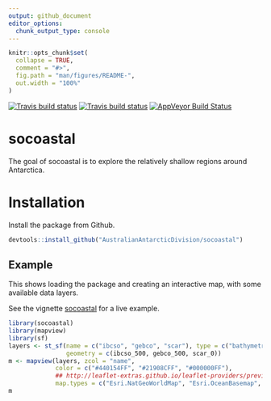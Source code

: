 ```yaml
---
output: github_document
editor_options: 
  chunk_output_type: console
---
```


<!-- README.md is generated from README.Rmd. Please edit that file -->

```r
knitr::opts_chunk$set(
  collapse = TRUE,
  comment = "#>",
  fig.path = "man/figures/README-",
  out.width = "100%"
)
```

[![Travis build status](https://travis-ci.org/AustralianAntarcticDivision/socoastal.svg?branch=master&env=BUILD_NAME=trusty_release&label=trusty_release)](https://travis-ci.org/AustralianAntarcticDivision/socoastal)
[![Travis build status](https://travis-ci.org/AustralianAntarcticDivision/socoastal.svg?branch=master&env=BUILD_NAME=osx_release&label=osx_release)](https://travis-ci.org/AustralianAntarcticDivision/socoastal)
[![AppVeyor Build Status](https://ci.appveyor.com/api/projects/status/github/AustralianAntarcticDivision/socoastal?branch=master&svg=true)](https://ci.appveyor.com/project/AustralianAntarcticDivision/socoastal)  

# socoastal

The goal of socoastal is to explore the relatively shallow regions around Antarctica. 

# Installation

Install the package from Github. 

```r
devtools::install_github("AustralianAntarcticDivision/socoastal")
```

## Example

This shows loading the package and creating an interactive map, with some available data layers. 

See the vignette [socoastal](https://australianantarcticdivision.github.io/socoastal/articles/socoastal.html) for a live example. 

```r
library(socoastal)
library(mapview)
library(sf)
layers <- st_sf(name = c("ibcso", "gebco", "scar"), type = c("bathymetry", "bathymetry", "coastline"), 
                geometry = c(ibcso_500, gebco_500, scar_0))
m <- mapview(layers, zcol = "name", 
             color = c("#440154FF", "#21908CFF", "#000000FF"), 
             ## http://leaflet-extras.github.io/leaflet-providers/preview/
             map.types = c("Esri.NatGeoWorldMap", "Esri.OceanBasemap", "Esri.WorldPhysical", "CartoDB.DarkMatter", "OpenStreetMap",      "Esri.WorldImagery" ))
m
```

